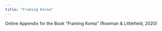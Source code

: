 ---
title: "Framing Korea"
---

Online Appendix for the Book "Framing Korea" (Rowman & Littlefield, 2020)